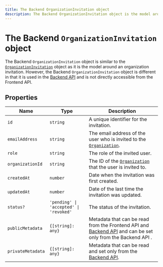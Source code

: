```yaml
---
title: The Backend OrganizationInvitation object
description: The Backend OrganizationInvitation object is the model around an organization invitation.
---
```


# The Backend `OrganizationInvitation` object

The Backend `OrganizationInvitation` object is similar to the [`OrganizationInvitation`](/docs/references/javascript/organization-invitation) object as it is the model around an organization invitation. However, the Backend `OrganizationInvitation` object is different in that it is used in the [Backend API](/docs/reference/backend-api/tag/Organization-Invitations#operation/CreateOrganizationInvitation) and is not directly accessible from the Frontend API.

## Properties

| Name | Type | Description |
| - | - | - |
| `id` | `string` | A unique identifier for the invitation. |
| `emailAddress` | `string` | The email address of the user who is invited to the [`Organization`](/docs/references/backend/types/backend-organization). |
| `role` | `string` | The role of the invited user. |
| `organizationId` | `string` | The ID of the [`Organization`](/docs/references/backend/types/backend-organization) that the user is invited to. |
| `createdAt` | `number` | Date when the invitation was first created. |
| `updatedAt` | `number` | Date of the last time the invitation was updated. |
| `status?` | `'pending' \| 'accepted' \| 'revoked'` | The status of the invitation. |
| `publicMetadata` | `{[string]: any}` | Metadata that can be read from the Frontend API and [Backend API](/docs/reference/backend-api) and can be set only from the Backend API . |
| `privateMetadata` | `{[string]: any}` | Metadata that can be read and set only from the [Backend API](/docs/reference/backend-api). |
